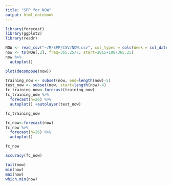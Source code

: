 ```yaml
---
title: "SPP for NOW"
output: html_notebook
---
```


```r
library(forecast)
library(ggplot2)
library(readr)
```

```r
NOW <- read_csv("~/R/SPP/CSV/NOW.csv", col_types = cols(Week = col_date(format = "%Y-%m-%d")))
now <- ts(NOW[,2], freq=365.25/7, start=2015+198/365.25)
now %>%
  autoplot()
```

```r
plot(decompose(now))
```

```r
training_now <- subset(now, end=length(now)-5)
test_now <- subset(now, start=length(now)-4)
fc_training_now<-forecast(training_now)
fc_training_now %>%
  forecast(h=26) %>%
  autoplot() +autolayer(test_now)
```

```r
fc_training_now
```

```r
fc_now<-forecast(now)
fc_now %>%
  forecast(h=26) %>%
  autoplot()
```

```r
fc_now
```

```r
accuracy(fc_now)
```

```r
tail(now)
min(now)
max(now)
which.min(now)
```